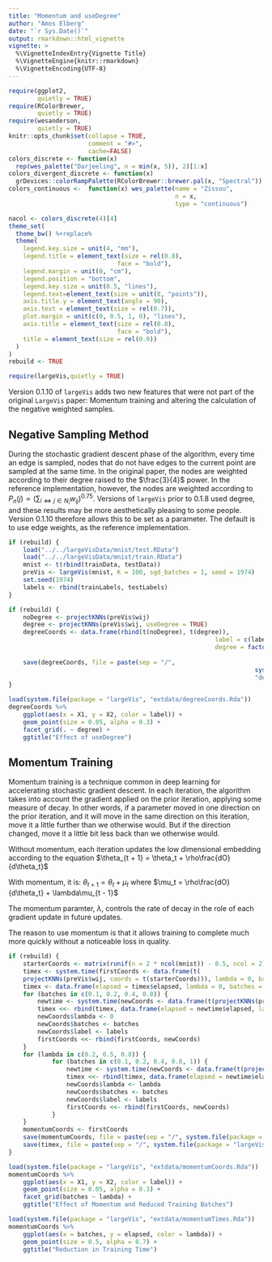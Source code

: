```yaml
---
title: "Momentum and useDegree"
author: "Amos Elberg"
date: "`r Sys.Date()`"
output: rmarkdown::html_vignette
vignette: >
  %\VignetteIndexEntry{Vignette Title}
  %\VignetteEngine{knitr::rmarkdown}
  %\VignetteEncoding{UTF-8}
---
```


```r
require(ggplot2, 
        quietly = TRUE)
require(RColorBrewer, 
        quietly = TRUE)
require(wesanderson, 
        quietly = TRUE)
knitr::opts_chunk$set(collapse = TRUE, 
                      comment = "#>",
                      cache=FALSE)
colors_discrete <- function(x) 
  rep(wes_palette("Darjeeling", n = min(x, 5)), 2)[1:x]
colors_divergent_discrete <- function(x) 
  grDevices::colorRampPalette(RColorBrewer::brewer.pal(x, "Spectral"))
colors_continuous <-  function(x) wes_palette(name = "Zissou",
                                              n = x, 
                                              type = "continuous")

nacol <- colors_discrete(4)[4]
theme_set(
  theme_bw() %+replace%
  theme(
    legend.key.size = unit(4, "mm"), 
    legend.title = element_text(size = rel(0.8),
                              face = "bold"),
    legend.margin = unit(0, "cm"),
    legend.position = "bottom",
    legend.key.size = unit(0.5, "lines"),
    legend.text=element_text(size = unit(8, "points")), 
    axis.title.y = element_text(angle = 90),
    axis.text = element_text(size = rel(0.7)),
    plot.margin = unit(c(0, 0.5, 1, 0), "lines"), 
    axis.title = element_text(size = rel(0.8),
                              face = "bold"),
    title = element_text(size = rel(0.9))
  ) 
)
rebuild <- TRUE

require(largeVis,quietly = TRUE)
```

Version 0.1.10 of `largeVis` adds two new features that were not part of the original `LargeVis` paper:  Momentum training and altering the calculation of the negative weighted samples. 

## Negative Sampling Method

During the stochastic gradient descent phase of the algorithm, every time an edge is sampled, \code{M} nodes that do not have edges to the current point are sampled at the same time. In the original paper, the nodes are weighted according to their degree raised to the $\frac{3}{4}$ power. In the reference implementation, however, the nodes are weighted according to $P_n(j) \propto (\sum_{i \iff j \in N_i} w_{ij})^{0.75}$. Versions of `largeVis` prior to 0.1.8 used degree, and these results may be more aesthetically pleasing to some people. Version 0.1.10 therefore allows this to be set as a parameter. The default is to use edge weights, as the reference implementation. 

```r
if (rebuild) {
	load("../../largeVisData/mnist/test.RData")
	load("../../largeVisData/mnist/train.RData")
	mnist <- t(rbind(trainData, testData))
	preVis <- largeVis(mnist, K = 100, sgd_batches = 1, seed = 1974)
	set.seed(1974)
	labels <- rbind(trainLabels, testLabels)
}
```

```r
if (rebuild) {
	noDegree <- projectKNNs(preVis$wij)
	degree <- projectKNNs(preVis$wij, useDegree = TRUE)
	degreeCoords <- data.frame(rbind(t(noDegree), t(degree)), 
														 label = c(labels, labels), 
														 degree = factor(rep(c("weights", "degree"), 
														 										each = ncol(degree))))
	save(degreeCoords, file = paste(sep = "/", 
																	system.file(package = "largeVis", "extdata"), 
																	"degreeCoords.Rda"))
}
```

```r
load(system.file(package = "largeVis", "extdata/degreeCoords.Rda"))
degreeCoords %>%
	ggplot(aes(x = X1, y = X2, color = label)) + 
	geom_point(size = 0.05, alpha = 0.3) + 
	facet_grid(. ~ degree) +
	ggtitle("Effect of useDegree")
```


## Momentum Training

Momentum training is a technique common in deep learning for accelerating stochastic gradient descent. In each iteration, the algorithm takes into account the gradient applied on the prior iteration, applying some measure of decay.  In other words, if a parameter moved in one direction on the prior iteration, and it will move in the same direction on this iteration, move it a little further than we otherwise would.  But if the direction changed, move it a little bit less back than we otherwise would. 

Without momentum, each iteration updates the low dimensional embedding according to the equation $\theta_{t + 1} = \theta_t + \rho\frac{dO}{d\theta_t}$

With momentum, it is:  $\theta_{t + 1} = \theta_t + \mu_t$ where $\mu_t = \rho\frac{dO}{d\theta_t} + \lambda\mu_{t - 1}$

The momentum paramter, $\lambda$, controls the rate of decay in the role of each gradient update in future updates. 

The reason to use momentum is that it allows training to complete much more quickly without a noticeable loss in quality. 

```r
if (rebuild) {
	starterCoords <- matrix(runif(n = 2 * ncol(mnist)) - 0.5, ncol = 2)
	timex <- system.time(firstCoords <- data.frame(t(
	projectKNNs(preVis$wij, coords = t(starterCoords))), lambda = 0, batches = 1, label = labels))
	timex <- data.frame(elapsed = timex$elapsed, lambda = 0, batches = 1)
	for (batches in c(0.1, 0.2, 0.4, 0.8)) {
		newtime <- system.time(newCoords <- data.frame(t(projectKNNs(preVis$wij, sgd_batches = batches, coords = t(starterCoords)))))
		timex <<- rbind(timex, data.frame(elapsed = newtime$elapsed, lambda = 0, batches = batches))
		newCoords$lambda <- 0
		newCoords$batches <- batches
		newCoords$label <- labels
		firstCoords <<- rbind(firstCoords, newCoords)
	}
	for (lambda in c(0.2, 0.5, 0.8)) {
			for (batches in c(0.1, 0.2, 0.4, 0.8, 1)) {
				newtime <- system.time(newCoords <- data.frame(t(projectKNNs(preVis$wij, sgd_batches = batches, momentum = lambda, coords = t(starterCoords)))))
				timex <<- rbind(timex, data.frame(elapsed = newtime$elapsed, lambda = lambda, batches = batches))
				newCoords$lambda <- lambda
				newCoords$batches <- batches
				newCoords$label <- labels
				firstCoords <<- rbind(firstCoords, newCoords)
			}
	}
	momentumCoords <- firstCoords
	save(momentumCoords, file = paste(sep = "/", system.file(package = "largeVis", "extdata"), "momentumCoords.Rda"))
	save(timex, file = paste(sep = "/", system.file(package = "largeVis", "extdata"), "momentumTimes.Rda"))
}
```

```r
load(system.file(package = "largeVis", "extdata/momentumCoords.Rda"))
momentumCoords %>%
	ggplot(aes(x = X1, y = X2, color = label)) + 
	geom_point(size = 0.05, alpha = 0.3) + 
	facet_grid(batches ~ lambda) +
	ggtitle("Effect of Momentum and Reduced Training Batches")
```

```r
load(system.file(package = "largeVis", "extdata/momentumTimes.Rda"))
momentumCoords %>%
	ggplot(aes(x = batches, y = elapsed, color = lambda)) + 
	geom_point(size = 0.5, alpha = 0.7) + 
	ggtitle("Reduction in Training Time")
```

